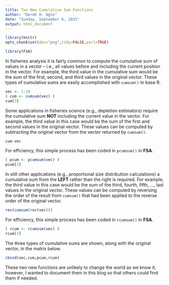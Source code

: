 ```yaml
---
title: Two New Cumulative Sum Functions
author: "Derek H. Ogle"
date: "Sunday, September 6, 2015"
output: html_document
---
```


```r
library(knitr)
opts_chunk$set(dev="png",tidy=FALSE,par1=TRUE)
```

```r
library(FSA)
```

In fisheries analysis it is fairly common to compute the cumulative sum of values in a vector  -- i.e., all values before and including the current position in the vector.  For example, the third value in the cumulative sum would be the sum of the first, second, and third values in the original vector.  These types of cumulative sums are easily accomplished with `cumsum()` in base R.
```r
vec <- 1:10
( cum <- cumsum(vec) )
cum[3]
```

Some applications in fisheries science (e.g., depletion estimators) require the cumulative sum **NOT** including the current value in the vector.  For example, the third value in this case would be the sum of the first and second values in the original vector.  These values can be computed by subtracting the original vector from the vector returned by `cumsum()`.

```r
cum-vec
```

For efficiency, this simple process has been coded in `pcumsum()` in **FSA**.

```r
( pcum <- pcumsum(vec) )
pcum[3]
```

In still other applications (e.g., proportional size distribution calculations) a cumulative sum from the **LEFT** rather than the right is required.  For example, the third value in this case would be the sum of the third, fourth, fifth, ..., last values in the original vector.  These values can be computed by reversing the order of the result from `cumsum()` that had been applied to the reverse order of the original vector.


```r
rev(cumsum(rev(vec)))
```

For efficiency, this simple process has been coded in `rcumsum()` in **FSA**.

```r
( rcum <- rcumsum(vec) )
rcum[3]
```

The three types of cumulative sums are shown, along with the original vector, in the matrix below.
```r
cbind(vec,cum,pcum,rcum)
```

These two new functions are unlikely to change the world as we know it; however, I wanted to document them in this blog so that others could find them if needed.
